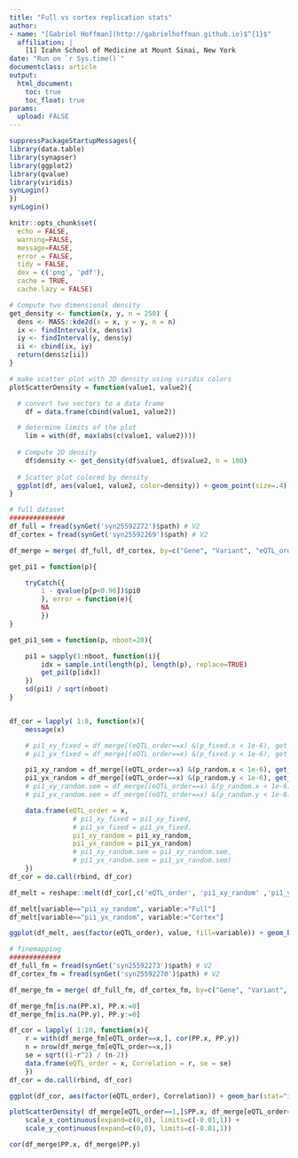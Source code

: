 ```yaml
---
title: "Full vs cortex replication stats"
author:
- name: "[Gabriel Hoffman](http://gabrielhoffman.github.io)$^{1}$"
  affiliation: | 
    [1] Icahn School of Medicine at Mount Sinai, New York
date: "Run on `r Sys.time()`"
documentclass: article
output:
  html_document:
    toc: true
    toc_float: true
params:
  upload: FALSE
---
```





<!---
cd /Users/gabrielhoffman/workspace/repos/mmQTL_plots

cd /sc/arion/work/hoffmg01/mmQTL

R
system("git pull")
rmarkdown::render("concordance_full_cortex.Rmd")


--->
 

```r
suppressPackageStartupMessages({
library(data.table)
library(synapser)
library(ggplot2)
library(qvalue)
library(viridis)
synLogin()
})
synLogin()

knitr::opts_chunk$set(
  echo = FALSE,
  warning=FALSE,
  message=FALSE,
  error = FALSE,
  tidy = FALSE,
  dev = c('png', 'pdf'),
  cache = TRUE, 
  cache.lazy = FALSE)
```


```r
# Compute two dimensional density
get_density <- function(x, y, n = 250) {
  dens <- MASS::kde2d(x = x, y = y, n = n)
  ix <- findInterval(x, dens$x)
  iy <- findInterval(y, dens$y)
  ii <- cbind(ix, iy)
  return(dens$z[ii])
}

# make scatter plot with 2D density using viridis colors
plotScatterDensity = function(value1, value2){

  # convert two vectors to a data frame
	df = data.frame(cbind(value1, value2))

  # determine limits of the plot
	lim = with(df, max(abs(c(value1, value2))))
  
  # Compute 2D density
	df$density <- get_density(df$value1, df$value2, n = 100)
	
  # Scatter plot colored by density
  ggplot(df, aes(value1, value2, color=density)) + geom_point(size=.4) + theme_classic(16) + theme(aspect.ratio=1, legend.position="bottom", plot.title = element_text(hjust = 0.5)) + geom_abline(color="red") + geom_vline(xintercept=0, col="grey40", linetype="dashed") + geom_hline(yintercept=0, col="grey40", linetype="dashed") + xlim(-lim, lim) + ylim(-lim, lim) + scale_color_viridis() + geom_smooth(method="lm", se=FALSE, color="darkorange")
}
```

```r

# full dataset
##############
df_full = fread(synGet('syn25592272')$path) # V2
df_cortex = fread(synGet('syn25592269')$path) # V2

df_merge = merge( df_full, df_cortex, by=c("Gene", "Variant", "eQTL_order"))
```

```r
get_pi1 = function(p){

	tryCatch({
		1 - qvalue(p[p<0.96])$pi0
		}, error = function(e){
		NA
		})
}

get_pi1_sem = function(p, nboot=20){

	pi1 = sapply(1:nboot, function(i){
		idx = sample.int(length(p), length(p), replace=TRUE)
		get_pi1(p[idx])
	})
	sd(pi1) / sqrt(nboot)
}


df_cor = lapply( 1:8, function(x){
	message(x)

	# pi1_xy_fixed = df_merge[(eQTL_order==x) &(p_fixed.x < 1e-6), get_pi1(p_fixed.y)]
	# pi1_yx_fixed = df_merge[(eQTL_order==x) &(p_fixed.y < 1e-6), get_pi1(p_fixed.x)]

	pi1_xy_random = df_merge[(eQTL_order==x) &(p_random.x < 1e-6), get_pi1(p_random.y)]
	pi1_yx_random = df_merge[(eQTL_order==x) &(p_random.y < 1e-6), get_pi1(p_random.x)]
	# pi1_xy_random.sem = df_merge[(eQTL_order==x) &(p_random.x < 1e-6), get_pi1_sem(p_random.y)]
	# pi1_yx_random.sem = df_merge[(eQTL_order==x) &(p_random.y < 1e-6), get_pi1_sem(p_random.x)]

	data.frame(eQTL_order = x, 
				# pi1_xy_fixed = pi1_xy_fixed,
				# pi1_yx_fixed = pi1_yx_fixed,
				pi1_xy_random = pi1_xy_random, 
				pi1_yx_random = pi1_yx_random)
				# pi1_xy_random.sem = pi1_xy_random.sem,
				# pi1_yx_random.sem = pi1_yx_random.sem)
	})
df_cor = do.call(rbind, df_cor)

df_melt = reshape::melt(df_cor[,c('eQTL_order', 'pi1_xy_random' ,'pi1_yx_random')], id.vars="eQTL_order")
```

```r

df_melt[variable=="pi1_xy_random", variable:="Full"]
df_melt[variable=="pi1_yx_random", variable:="Cortex"]

ggplot(df_melt, aes(factor(eQTL_order), value, fill=variable)) + geom_bar(stat="identity", position="dodge") + theme_classic() + scale_y_continuous(expand=c(0, 0), limits=c(NA, 1)) +  xlab("eQTL degree") + scale_fill_brewer(palette="Set1")
```



```r
# finemapping
#############
df_full_fm = fread(synGet('syn25592273')$path) # V2
df_cortex_fm = fread(synGet('syn25592270')$path) # V2

df_merge_fm = merge( df_full_fm, df_cortex_fm, by=c("Gene", "Variant", "eQTL_order"), all=TRUE)

df_merge_fm[is.na(PP.x), PP.x:=0]
df_merge_fm[is.na(PP.y), PP.y:=0]
```
```r
df_cor = lapply( 1:10, function(x){
	r = with(df_merge_fm[eQTL_order==x,], cor(PP.x, PP.y))
	n = nrow(df_merge_fm[eQTL_order==x,])
	se = sqrt((1-r^2) / (n-2))
	data.frame(eQTL_order = x, Correlation = r, se = se)
	})
df_cor = do.call(rbind, df_cor)

ggplot(df_cor, aes(factor(eQTL_order), Correlation)) + geom_bar(stat="identity") + theme_classic() + scale_y_continuous(expand=c(0, 0), limits=c(0, .78)) + geom_errorbar(aes(ymin=Correlation - 1.96*se, ymax=Correlation + 1.96*se), width=.1) + xlab("eQTL degree")
```


```r
plotScatterDensity( df_merge[eQTL_order==1,]$PP.x, df_merge[eQTL_order==1,]$PP.y) +
	scale_x_continuous(expand=c(0,0), limits=c(-0.01,1)) +
	scale_y_continuous(expand=c(0,0), limits=c(-0.01,1))

cor(df_merge$PP.x, df_merge$PP.y)

```
